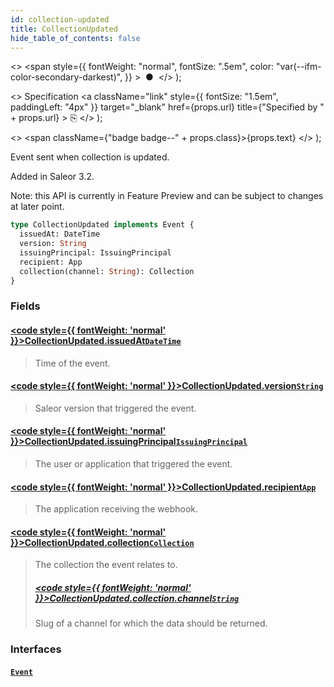 ```yaml
---
id: collection-updated
title: CollectionUpdated
hide_table_of_contents: false
---
```


  <>
    <span
      style={{
        fontWeight: "normal",
        fontSize: ".5em",
        color: "var(--ifm-color-secondary-darkest)",
      }}
    >
      &nbsp;●&nbsp;
    </span>
  </>
);

  <>
    Specification
    <a
      className="link"
      style={{ fontSize: "1.5em", paddingLeft: "4px" }}
      target="\_blank"
      href={props.url}
      title={"Specified by " + props.url}
    >
      ⎘
    </a>
  </>
);

  <>
    <span className={"badge badge--" + props.class}>{props.text}</span>
  </>
);

Event sent when collection is updated.

Added in Saleor 3.2.

Note: this API is currently in Feature Preview and can be subject to changes at later point.

```graphql
type CollectionUpdated implements Event {
  issuedAt: DateTime
  version: String
  issuingPrincipal: IssuingPrincipal
  recipient: App
  collection(channel: String): Collection
}
```

### Fields

#### [<code style={{ fontWeight: 'normal' }}>CollectionUpdated.<b>issuedAt</b></code>](#)<Bullet />[`DateTime`](../../api-reference/scalars/date-time) <Badge class="secondary" text="scalar"/>

> Time of the event.

#### [<code style={{ fontWeight: 'normal' }}>CollectionUpdated.<b>version</b></code>](#)<Bullet />[`String`](../../api-reference/scalars/string) <Badge class="secondary" text="scalar"/>

> Saleor version that triggered the event.

#### [<code style={{ fontWeight: 'normal' }}>CollectionUpdated.<b>issuingPrincipal</b></code>](#)<Bullet />[`IssuingPrincipal`](../../api-reference/unions/issuing-principal) <Badge class="secondary" text="union"/>

> The user or application that triggered the event.

#### [<code style={{ fontWeight: 'normal' }}>CollectionUpdated.<b>recipient</b></code>](#)<Bullet />[`App`](../../api-reference/objects/app) <Badge class="secondary" text="object"/>

> The application receiving the webhook.

#### [<code style={{ fontWeight: 'normal' }}>CollectionUpdated.<b>collection</b></code>](#)<Bullet />[`Collection`](../../api-reference/objects/collection) <Badge class="secondary" text="object"/>

> The collection the event relates to.
>
> ##### [<code style={{ fontWeight: 'normal' }}>CollectionUpdated.collection.<b>channel</b></code>](#)<Bullet />[`String`](../../api-reference/scalars/string) <Badge class="secondary" text="scalar"/>
>
> Slug of a channel for which the data should be returned.

### Interfaces

#### [`Event`](../../api-reference/interfaces/event) <Badge class="secondary" text="interface"/>

>
